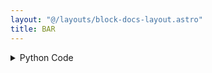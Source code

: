 ```yaml
---
layout: "@/layouts/block-docs-layout.astro"
title: BAR
---
```



<PythonDocsDisplay docstring={docstring} />

<details>
<summary>Python Code</summary>
```python
from flojoy import flojoy, OrderedPair, DataFrame, Matrix, Plotly, Vector
import plotly.graph_objects as go
import pandas as pd
from nodes.VISUALIZERS.template import plot_layout
import numpy as np


@flojoy
def BAR(default: OrderedPair | DataFrame | Matrix | Vector) -> Plotly:
    """The BAR node creates a Plotly Bar visualization for a given input DataContainer.

    Inputs
    ------
    default : OrderedPair|DataFrame|Matrix|Vector
        the DataContainer to be visualized in a bar chart

    Returns
    -------
    Plotly
        the DataContainer containing the Plotly Bar chart visualization
    """

    layout = plot_layout(title="BAR")
    fig = go.Figure(layout=layout)

    match default:
        case OrderedPair():
            x = default.x
            if isinstance(default.x, dict):
                dict_keys = list(default.x.keys())
                x = default.x[dict_keys[0]]
            y = default.y
            fig.add_trace(go.Bar(x=x, y=y))
        case DataFrame():
            df = default.m
            first_col = df.iloc[:, 0]
            is_timeseries = False
            if pd.api.types.is_datetime64_any_dtype(first_col):
                is_timeseries = True
            if is_timeseries:
                for col in df.columns:
                    if col != df.columns[0]:
                        fig.add_trace(
                            go.Bar(
                                y=df[col].values,
                                x=first_col,
                                name=col,
                            )
                        )
                fig.update_layout(xaxis_title=df.columns[0])
            else:
                for col in df.columns:
                    if df[col].dtype == "object":
                        counts = df[col].value_counts()
                        fig.add_trace(
                            go.Bar(x=counts.index.tolist(), y=counts.tolist(), name=col)
                        )
                    else:
                        fig.add_trace(go.Bar(x=df.index, y=df[col], name=col))
                fig.update_layout(xaxis_title="DF index", yaxis_title="Y Axis")

        case Matrix():
            m = default.m

            num_rows, num_cols = m.shape

            x_ticks = np.arange(num_cols)

            for i in range(num_rows):
                fig.add_trace(go.Bar(x=x_ticks, y=m[i, :], name=f"Row {i+1}"))

            fig.update_layout(xaxis_title="Column", yaxis_title="Value")
        case Vector():
            y = default.v
            x = np.arange(len(y))
            fig.add_trace(go.Bar(x=x, y=y))

    return Plotly(fig=fig)

```
[Find this Flojoy Block on GitHub](https://github.com/flojoy-ai/blocks/blob/main/blocks/VISUALIZERS/PLOTLY/BAR/BAR.py)
</details>


## Example
